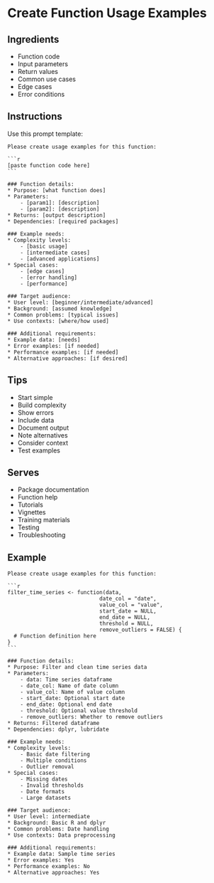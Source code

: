 
# Create Function Usage Examples {#function-examples}

## Ingredients

* Function code
* Input parameters
* Return values
* Common use cases
* Edge cases
* Error conditions

## Instructions

Use this prompt template:

````
Please create usage examples for this function:

```r
[paste function code here]
```

### Function details:
* Purpose: [what function does]
* Parameters:
    - [param1]: [description]
    - [param2]: [description]
* Returns: [output description]
* Dependencies: [required packages]

### Example needs:
* Complexity levels:
    - [basic usage]
    - [intermediate cases]
    - [advanced applications]
* Special cases:
    - [edge cases]
    - [error handling]
    - [performance]

### Target audience:
* User level: [beginner/intermediate/advanced]
* Background: [assumed knowledge]
* Common problems: [typical issues]
* Use contexts: [where/how used]

### Additional requirements:
* Example data: [needs]
* Error examples: [if needed]
* Performance examples: [if needed]
* Alternative approaches: [if desired]
````

## Tips

* Start simple
* Build complexity
* Show errors
* Include data
* Document output
* Note alternatives
* Consider context
* Test examples

## Serves

* Package documentation
* Function help
* Tutorials
* Vignettes
* Training materials
* Testing
* Troubleshooting

## Example

````
Please create usage examples for this function:

```r
filter_time_series <- function(data, 
                             date_col = "date",
                             value_col = "value",
                             start_date = NULL,
                             end_date = NULL,
                             threshold = NULL,
                             remove_outliers = FALSE) {
  # Function definition here
}
```

### Function details:
* Purpose: Filter and clean time series data
* Parameters:
    - data: Time series dataframe
    - date_col: Name of date column
    - value_col: Name of value column
    - start_date: Optional start date
    - end_date: Optional end date
    - threshold: Optional value threshold
    - remove_outliers: Whether to remove outliers
* Returns: Filtered dataframe
* Dependencies: dplyr, lubridate

### Example needs:
* Complexity levels:
    - Basic date filtering
    - Multiple conditions
    - Outlier removal
* Special cases:
    - Missing dates
    - Invalid thresholds
    - Date formats
    - Large datasets

### Target audience:
* User level: intermediate
* Background: Basic R and dplyr
* Common problems: Date handling
* Use contexts: Data preprocessing

### Additional requirements:
* Example data: Sample time series
* Error examples: Yes
* Performance examples: No
* Alternative approaches: Yes
````

